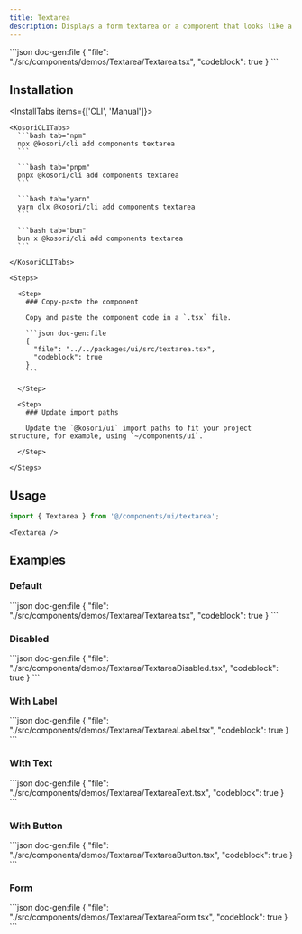 ```yaml
---
title: Textarea
description: Displays a form textarea or a component that looks like a textarea.
---
```


<ComponentPreview name='textarea'>
```json doc-gen:file
{
  "file": "./src/components/demos/Textarea/Textarea.tsx",
  "codeblock": true
}
```
</ComponentPreview>

## Installation

<InstallTabs items={['CLI', 'Manual']}>

  <Tab value='CLI'>
  
    <KosoriCLITabs>
      ```bash tab="npm"
      npx @kosori/cli add components textarea
      ```

      ```bash tab="pnpm"
      pnpx @kosori/cli add components textarea
      ```

      ```bash tab="yarn"
      yarn dlx @kosori/cli add components textarea
      ```

      ```bash tab="bun"
      bun x @kosori/cli add components textarea
      ```

    </KosoriCLITabs>

  </Tab>

  <Tab value='Manual'>

    <Steps>

      <Step>
        ### Copy-paste the component

        Copy and paste the component code in a `.tsx` file.

        ```json doc-gen:file
        {
          "file": "../../packages/ui/src/textarea.tsx",
          "codeblock": true
        }
        ```

      </Step>

      <Step>
        ### Update import paths

        Update the `@kosori/ui` import paths to fit your project structure, for example, using `~/components/ui`.

      </Step>

    </Steps>

  </Tab>

</InstallTabs>

## Usage

```ts
import { Textarea } from '@/components/ui/textarea';
```

```tsx
<Textarea />
```

## Examples

### Default

<ComponentPreview name='textarea'>
```json doc-gen:file
{
  "file": "./src/components/demos/Textarea/Textarea.tsx",
  "codeblock": true
}
```
</ComponentPreview>

### Disabled

<ComponentPreview name='textarea-disabled'>
```json doc-gen:file
{
  "file": "./src/components/demos/Textarea/TextareaDisabled.tsx",
  "codeblock": true
}
```
</ComponentPreview>

### With Label

<ComponentPreview name='textarea-label'>
```json doc-gen:file
{
  "file": "./src/components/demos/Textarea/TextareaLabel.tsx",
  "codeblock": true
}
```
</ComponentPreview>

### With Text

<ComponentPreview name='textarea-text'>
```json doc-gen:file
{
  "file": "./src/components/demos/Textarea/TextareaText.tsx",
  "codeblock": true
}
```
</ComponentPreview>

### With Button

<ComponentPreview name='textarea-button'>
```json doc-gen:file
{
  "file": "./src/components/demos/Textarea/TextareaButton.tsx",
  "codeblock": true
}
```
</ComponentPreview>

### Form

<ComponentPreview name='textarea-form'>
```json doc-gen:file
{
  "file": "./src/components/demos/Textarea/TextareaForm.tsx",
  "codeblock": true
}
```
</ComponentPreview>
